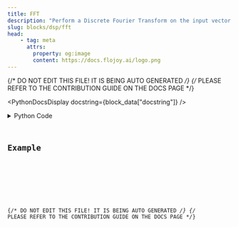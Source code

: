 ```yaml
---
title: FFT
description: "Perform a Discrete Fourier Transform on the input vector."
slug: blocks/dsp/fft
head:
    - tag: meta
      attrs:
        property: og:image
        content: https://docs.flojoy.ai/logo.png
---
```


{/* DO NOT EDIT THIS FILE! IT IS BEING AUTO GENERATED */}
{/* PLEASE REFER TO THE CONTRIBUTION GUIDE ON THE DOCS PAGE */}


<PythonDocsDisplay docstring={block_data["docstring"]} />
<details>
<summary>Python Code</summary>



<Code code={pythonCode} lang="py" wrap theme="dracula" />

[Find this Flojoy Block on GitHub](https://github.com/flojoy-ai/blocks/blob/main/blocks/DSP/FFT/FFT.py)

</details>

## Example


<GetHelpWidget />


<AppDisplay app={app} blockName="FFT" client:visible />


<Example />

{/* DO NOT EDIT THIS FILE! IT IS BEING AUTO GENERATED */}
{/* PLEASE REFER TO THE CONTRIBUTION GUIDE ON THE DOCS PAGE */}
